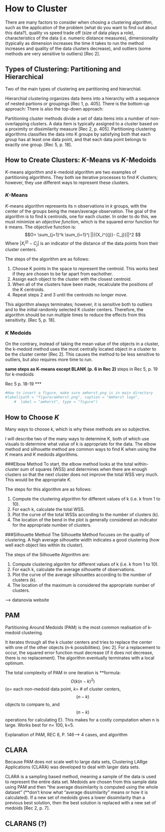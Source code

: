 <!--
The {#rmd-basics} text after the chapter declaration will allow us to link throughout the document back to the beginning of Chapter 1.  These labels will automatically be generated (if not specified) by changing the spaces to hyphens and capital letters to lowercase.  Look for the reference to this label at the beginning of Chapter 2.
-->

# How to Cluster {#rmd-basics}
There are many factors to consider when chosing a clustering algorithm, such as the application of the problem (what do you want to find out about this data?), quality vs speed trade off (size of data plays a role), characteristics of the data (i.e. numeric distance measures), dimensionality (typically as dimension increases the time it takes to run the method increases and quality of the data clusters decrease), and outliers (some methods are very sensitive to outliers) [Rec 2]. 

## Types of Clustering: Partitioning and Hierarchical 
Two of the main types of clustering are partitioning and hierarchial. 

Hierarchial clustering organizes data items into a hierarchy with a sequence of nested partions or groupings [Rec 1, p. 405]. There is the bottom-up approach: 
There is also the top-down approach:

Partitioning cluster methods divide a set of data items into a number of non-overlapping clusters. A data item is typically assigned to a cluster based on a proximity or dissimilarity measure [Rec 2, p. 405].
Partitioning clustering algorithms classifies the data into K groups by satisfying both that each group has at least one data point, and that each data point belongs to exactly one group. [Rec 5, p. 18]. 

## How to Create Clusters: _K_-Means vs _K_-Medoids
_K_-means algorithm and _k_-medoid algorithm are two examples of partitioning algorithms. They both ise iterative processes to find _K_ clusters; however, they use different ways to represent these clusters. 

### _K_-Means

_K_-means algorithm represents its n observations in _k_ groups, with the center of the groups being the mean/average observation. The goal of the algorithm is to find k centroids, one for each cluster. In order to do this, we must minimize an _objective function_, which is the squared error function for _k_ means. The objective function is: 
$$O= \sum_{j=1}^k \sum_{i=1}^j ||{{X_i^{(j)}- C_j}}||^2
$$
Where $|{{X_i^{(j)}- C_j}}|$ is an indicator of the distance of the data points from their cluster centers. 

The steps of the algorithm are as follows:

1. Choose K points in the space to represent the centroid. This works best if they are chosen to be far apart from eachother. 
2. Assign each object to the cluster with the closest centroid. 
3. When all of the clusters have been made, recalculate the positions of the K centroids. 
4. Repeat steps 2 and 3 until the centroids no longer move. 

This algorithm always terminates; however, it is sensitive both to outliers and to the initial randomly selected K cluster centers. Therefore, the algorithm should be run multiple times to reduce the effects from this sensitivity. [Rec 5, p. 18]. 

### _K_ Medoids
On the contrary, instead of taking the mean value of the objects in a cluster, the k-medoid method uses the most centrally located object in a cluster to be the cluster center [Rec 2]. This causes the method to be less sensitive to outliers, but also requires more time to run. 

**same steps as K-means except BLANK (p. 6 in Rec 2)
**steps in Rec 5, p. 19 for k-medoids

Rec 5 p. 18-19 ***


```r
#How to insert a figure, make sure amherst.png is in main directory
#label(path = "figure/amherst.png", caption = "Amherst logo", 
    #  label = "amherst", type = "figure")
```


## How to Choose _K_
Many ways to choose _k_, which is why these methods are so subjective. 

I will describe two of the many ways to determine K, both of which use visuals to determine what value of k is appropriate for the data. The elbow method and silhouette method are common ways to find K when using the _K_ means and _K_ medoids algorithms. 

###Elbow Method
To start, the elbow method looks at the total within-cluster sum of squares (WSS) and determines when there are enough clusters so that the next cluster does not improve the total WSS very much. This would be the appropriate _K_. 

The steps for this algorithm are as follows:

1. Compute the clustering algorithm for different values of k (i.e. k from 1 to 10).
2. For each k, calculate the total WSS.
3. Plot the curve of the total WSSs according to the number of clusters (k). 
4. The location of the bend in the plot is generally considered an indicator for the appropriate number of clusters. 

###Silhouette Method
The Silhouette Method focuses on the quality of clustering. A high average silhouette width indicates a good clustering (how well each object lies within its cluster). 

The steps of the Silhouette Algorithm are:

1. Compute clustering algoritm for different values of k (i.e. k from 1 to 10). 
2. For each k, calculate the average silhouette of observations. 
3. Plot the curve of the average silhouettes according to the number of clusters (k). 
4. The location of the maximum is considered the appropriate number of clusters. 


--> datanovia website


## PAM
Partitioning Around Medoids (PAM) is the most common realisation of k-medoid clustering.

It iterates through all the k cluster centers and tries to replace the center with one of the other objects (n-k possibilities). [rec 2]. For a replacement to occur, the squared error function must decrease (if it does not decrease, there is no replacement). The algorithm eventually terminates with a local optimum. 

The total complexity of PAM in one iteration is **formula: $$O(k(n-k)^2)$$ (o= each non-medoid data point, _k_= # of cluster centers, $$(n-k)$$ objects to compare to, and $$(n-k)$$ operations for calculating E). This makes for a costly computation when n is large. Works best for n= 100, k=5. 

Explanation of PAM, REC 6, P. 146--> 4 cases, and algorithm

## CLARA
Because PAM does not scale well to large data sets, Clustering LARge Applications (CLARA) was developed to deal with larger data sets.

CLARA is a sampling based method, meaning a sample of the data is used to represent the entire data set. Medoids are chosen from this sample data using PAM and then "the average dissimilarity is computed using the whole dataset" (**don't know what "average dissimilarity" means or how it is calculated). If a new set of medoids gives a lower dissimilarity than a previous best solution, then the best solution is replaced with a new set of medoids [Rec 2, p. 7].



## CLARANS (?)
